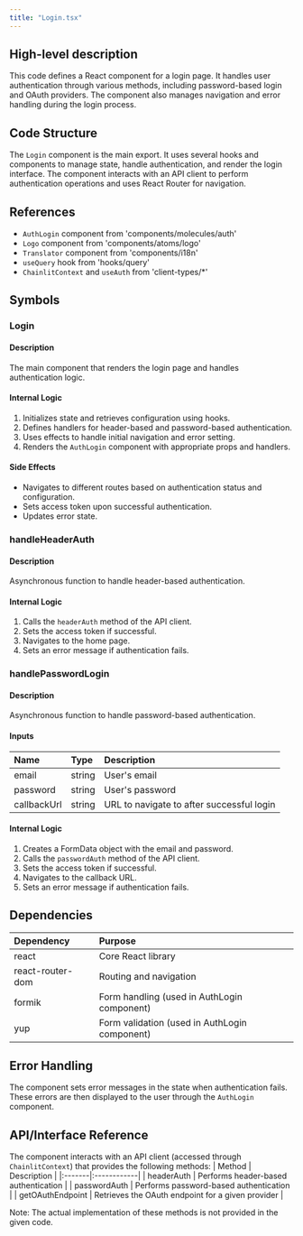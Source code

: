 ```yaml
---
title: "Login.tsx"
---
```


## High-level description
This code defines a React component for a login page. It handles user authentication through various methods, including password-based login and OAuth providers. The component also manages navigation and error handling during the login process.

## Code Structure
The `Login` component is the main export. It uses several hooks and components to manage state, handle authentication, and render the login interface. The component interacts with an API client to perform authentication operations and uses React Router for navigation.

## References
- `AuthLogin` component from 'components/molecules/auth'
- `Logo` component from 'components/atoms/logo'
- `Translator` component from 'components/i18n'
- `useQuery` hook from 'hooks/query'
- `ChainlitContext` and `useAuth` from 'client-types/*'

## Symbols

### Login
#### Description
The main component that renders the login page and handles authentication logic.

#### Internal Logic
1. Initializes state and retrieves configuration using hooks.
2. Defines handlers for header-based and password-based authentication.
3. Uses effects to handle initial navigation and error setting.
4. Renders the `AuthLogin` component with appropriate props and handlers.

#### Side Effects
- Navigates to different routes based on authentication status and configuration.
- Sets access token upon successful authentication.
- Updates error state.

### handleHeaderAuth
#### Description
Asynchronous function to handle header-based authentication.

#### Internal Logic
1. Calls the `headerAuth` method of the API client.
2. Sets the access token if successful.
3. Navigates to the home page.
4. Sets an error message if authentication fails.

### handlePasswordLogin
#### Description
Asynchronous function to handle password-based authentication.

#### Inputs
| Name | Type | Description |
|:-----|:-----|:------------|
| email | string | User's email |
| password | string | User's password |
| callbackUrl | string | URL to navigate to after successful login |

#### Internal Logic
1. Creates a FormData object with the email and password.
2. Calls the `passwordAuth` method of the API client.
3. Sets the access token if successful.
4. Navigates to the callback URL.
5. Sets an error message if authentication fails.

## Dependencies
| Dependency | Purpose |
|:-----------|:--------|
| react | Core React library |
| react-router-dom | Routing and navigation |
| formik | Form handling (used in AuthLogin component) |
| yup | Form validation (used in AuthLogin component) |

## Error Handling
The component sets error messages in the state when authentication fails. These errors are then displayed to the user through the `AuthLogin` component.

## API/Interface Reference
The component interacts with an API client (accessed through `ChainlitContext`) that provides the following methods:
| Method | Description |
|:-------|:------------|
| headerAuth | Performs header-based authentication |
| passwordAuth | Performs password-based authentication |
| getOAuthEndpoint | Retrieves the OAuth endpoint for a given provider |

Note: The actual implementation of these methods is not provided in the given code.